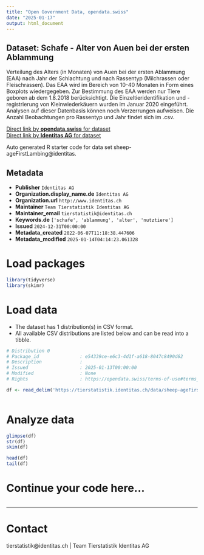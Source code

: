 ```yaml
---
title: "Open Government Data, opendata.swiss"
date: "2025-01-17"
output: html_document
---
```


## Dataset: Schafe - Alter von Auen bei der ersten Ablammung

Verteilung des Alters (in Monaten) von Auen bei der ersten Ablammung (EAA) nach Jahr der Schlachtung und nach Rassentyp (Milchrassen oder Fleischrassen). Das EAA wird im Bereich von 10-40 Monaten in Form eines Boxplots wiedergegeben. Zur Bestimmung des EAA werden nur Tiere geboren ab dem 1.8.2018 berücksichtigt. Die Einzeltieridentifikation und -registrierung von Kleinwiederkäuern wurden im Januar 2020 eingeführt. Analysen auf dieser Datenbasis können noch Verzerrungen aufweisen. Die Anzahl Beobachtungen pro Rassentyp und Jahr findet sich im .csv.

[Direct link by **opendata.swiss** for dataset](https://opendata.swiss/de/dataset/schafe-alter-von-auen-bei-der-ersten-ablammung)<br>
[Direct link by **Identitas AG** for dataset](https://tierstatistik.identitas.ch/)

Auto generated R starter code for data set sheep-ageFirstLambing@identitas.

## Metadata

- **Publisher** `Identitas AG`
- **Organization.display_name.de** `Identitas AG`
- **Organization.url** `http://www.identitas.ch`
- **Maintainer** `Team Tierstatistik Identitas AG`
- **Maintainer_email** `tierstatistik@identitas.ch`
- **Keywords.de** `['schafe', 'ablammung', 'alter', 'nutztiere']`
- **Issued** `2024-12-31T00:00:00`
- **Metadata_created** `2022-06-07T11:18:38.447606`
- **Metadata_modified** `2025-01-14T04:14:23.061328`


# Load packages

```r

library(tidyverse)
library(skimr)

```

# Load data

-   The dataset has 1 distribution(s) in CSV format.
-   All available CSV distributions are listed below and can be read into a tibble.

```r

# Distribution 0
# Package_id               : e54339ce-e6c3-4d1f-a618-8047c8490d62
# Description              : 
# Issued                   : 2025-01-13T00:00:00
# Modified                 : None
# Rights                   : https://opendata.swiss/terms-of-use#terms_by

df <- read_delim('https://tierstatistik.identitas.ch/data/sheep-ageFirstLambing.csv')



```

# Analyze data

```r

glimpse(df)
str(df)
skim(df)

head(df)
tail(df)

```

# Continue your code here...

```r

```

------------------------------------------------------------------------

# Contact

tierstatistik@identitas.ch | Team Tierstatistik Identitas AG

